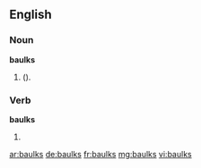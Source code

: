 ==English==

===Noun===
'''baulks'''

# {{context|British|lang=en}} {{plural of|baulk|lang=en|nodot=1}} ({{alternative spelling of|balks|lang=en|nocap=1|nodot=1}}).

===Verb===
'''baulks'''

# {{context|British|lang=en}} {{en-third-person singular of|baulk}} {{alternative spelling of|balks}}

[[ar:baulks]]
[[de:baulks]]
[[fr:baulks]]
[[mg:baulks]]
[[vi:baulks]]